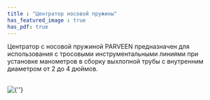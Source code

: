 ```yaml
---
title : "Центратор носовой пружины"
has_featured_image : true
has_pdf: true
---
```


Центратор с носовой пружиной PARVEEN предназначен для использования с тросовыми инструментальными линиями при установке манометров в сборку выхлопной трубы с внутренним диаметром от 2 до 4 дюймов.

<br />
<Image src={image} alt={''} />
